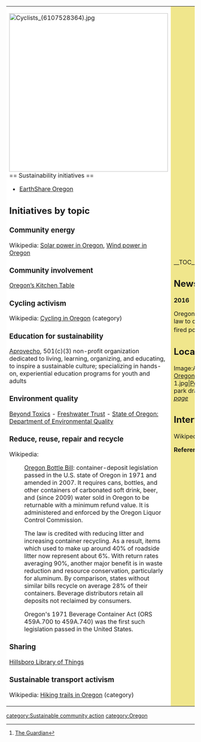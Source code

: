 {| cellpadding="8" cellspacing="0"
|- valign="top" 
| style="background:white" width="52%"|
[[File:Cyclists (6107528364).jpg|424px]]<br clear=left>
== Sustainability initiatives ==

*[http://earthshare-oregon.org/ EarthShare Oregon]

{{scalocal|Oregon}}
== Initiatives by topic ==

=== Community energy ===

Wikipedia: [[wikipedia:Solar power in Oregon|Solar power in Oregon]], [[wikipedia:Wind power in Oregon|Wind power in Oregon]]

=== Community involvement ===

[https://www.oregonskitchentable.org/ Oregon’s Kitchen Table]

=== Cycling activism ===

Wikipedia: [[wikipedia:Category:Cycling in Oregon|Cycling in Oregon]] (category)

=== Education for sustainability ===

[http://www.aprovecho.net/ Aprovecho], 501(c)(3) non-profit organization dedicated to living, learning, organizing, and educating, to inspire a sustainable culture; specializing in hands-on, experiential education programs for youth and adults

=== Environment quality ===

[http://www.beyondtoxics.org/ Beyond Toxics] - [http://www.thefreshwatertrust.org/ Freshwater Trust] - [http://www.oregon.gov/DEQ/Pages/index.aspx State of Oregon: Department of Environmental Quality]

=== Reduce, reuse, repair and recycle ===

Wikipedia: 
:[[wikipedia:Oregon Bottle Bill|Oregon Bottle Bill]]: container-deposit legislation passed in the U.S. state of Oregon in 1971 and amended in 2007. It requires cans, bottles, and other containers of carbonated soft drink, beer, and (since 2009) water sold in Oregon to be returnable with a minimum refund value. It is administered and enforced by the Oregon Liquor Control Commission.

:The law is credited with reducing litter and increasing container recycling. As a result, items which used to make up around 40% of roadside litter now represent about 6%. With return rates averaging 90%, another major benefit is in waste reduction and resource conservation, particularly for aluminum. By comparison, states without similar bills recycle on average 28% of their containers. Beverage distributors retain all deposits not reclaimed by consumers.

:Oregon's 1971 Beverage Container Act (ORS 459A.700 to 459A.740) was the first such legislation passed in the United States.

=== Sharing ===

[http://hillsboro-oregon.gov/index.aspx?page=1529 Hillsboro Library of Things]

=== Sustainable transport activism ===

Wikipedia: [[wikipedia:Category:Hiking trails in Oregon|Hiking trails in Oregon]] (category)

| style="background:khaki" |

__TOC__

== News and comment ==

'''2016''' 

Oregon becomes first state to pass law to completely eliminate coal-fired power, Mar 3 <ref>[http://www.theguardian.com/environment/2016/mar/03/oregon-coal-climate-law-kate-brown The Guardian]</ref>

== Local communities in {{PAGENAME}} ==

<gallery>
Image:AlleeImFruehling.jpg|[[Eugene, Oregon]]
Image:Waterfront Park-1.jpg|[[Portland]]
Image:Greenwich park drawing1.jpg|[[Help:Creating a page|''Create a new page'']]
</gallery>

== Interwiki links ==
Wikipedia: [[wikipedia:Oregon|Oregon]]


'''References'''
{{Attrib sca ref|Oregon}}
<references/>
|}


{{scaendmenu}}
[[category:Sustainable community action]]
[[category:Oregon]]